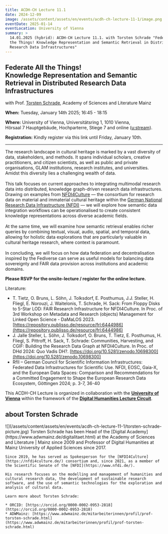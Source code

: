 ```yaml
---
title: ACDH-CH Lecture 11.1
date: 2024-12-09
image: /assets/content/assets/en/events/acdh-ch-lecture-11-1/image.png
eventDate: 2025-01-14
eventLocation: University of Vienna
summary: >
  14.01.2025 (hybrid): ACDH-CH Lecture 11.1. with Torsten Schrade "Federate All
  the Things! Knowledge Representation and Semantic Retrieval in Distributed
  Research Data Infrastructures"
---
```

Federate All the Things!\
Knowledge Representation and Semantic Retrieval in Distributed Research Data Infrastructures
--------------------------------------------------------------------------------------------

with Prof. [Torsten Schrade](https://www.adwmainz.de/mitarbeiterinnen/profil/prof-torsten-schrade.html), Academy of Sciences and Literature Mainz

**When:** Tuesday, January 14th 2025; 16:45 - 18:15

**Where:** University of Vienna, Universitätsring 1, 1010 Vienna,\
Hörsaal 7 Hauptgebäude, Hochparterre, Stiege 7 and online ([u:stream](https://ustream.univie.ac.at/paella7/ui/watch.html?id=a98a9afa-bb88-4a64-a9b2-bb73d1020452)).

**Registration:** Kindly register via this link until Friday, January 10th.&#x20;

---

The research landscape in cultural heritage is marked by a vast diversity of data, stakeholders, and methods. It spans individual scholars, creative practitioners, and citizen scientists, as well as public and private organisations, GLAM institutions, research institutes, and universities. Amidst this diversity lies a challenging wealth of data.\
\
This talk focuses on current approaches to integrating multimodal research data into distributed, knowledge graph-driven research data infrastructures. Drawing on examples from [NFDI4Culture](https://nfdi4culture.de/) — the consortium for research data on material and immaterial cultural heritage within the [German National Research Data Infrastructure (NFDI)](https://www.nfdi.de/) — we will explore how semantic data integration workflows can be operationalised to create consistent knowledge representations across diverse academic fields.\
\
At the same time, we will examine how semantic retrieval enables richer queries by combining textual, visual, audio, spatial, and temporal data, allowing for holistic data explorations that are particularly valuable in cultural heritage research, where context is paramount.\
\
In concluding, we will focus on how data federation and decentralisation inspired by the Fediverse can serve as useful models for balancing data sovereignty and FAIR data provision across institutions and academic domains.

**Please RSVP for the onsite-lecture / register for the online lecture.**

Literature:

* T. Tietz, O. Bruns, L. Söhn, J. Tolksdorf, E. Posthumus, J.J. Steller, H. Fliegl, E. Norouzi, J. Waitelonis, T. Schrade, H. Sack: From Floppy Disks to 5-Star LOD: FAIR Research Infrastructure for NFDI4Culture. In Proc. of 3rd Workshop on Metadata and Research (objects) Management for Linked Open Science - DaMaLOS 2023. [https://repository.publisso.de/resource/frl:6444986](https://repository.publisso.de/resource/frl:6444986)
* J. Jalle Steller, L. Söhn, J. Tolksdorf, O. Bruns, T. Tietz, E. Posthumus, H. Fliegl, S. Pittroff, H. Sack, T. Schrade: Communities, Harvesting, and CGIF: Building the Research Data Graph at NFDI4Culture. In Proc. of DHd 2024: Quo Vadis DH?. [https://doi.org/10.5281/zenodo.10698300](https://doi.org/10.5281/zenodo.10698300)
* RfII – German Council for Scientific Information Infrastructures: Federated Data Infrastructures for Scientific Use. NFDI, EOSC, Gaia-X, and the European Data Spaces: Comparison and Recommendations for a Committed Engagement to Shape the European Research Data Ecosystem, Göttingen 2024; p. 3-7, 36-40

This ACDH-CH Lecture is organized in collaboration with the [**University of Vienna**](https://dh.univie.ac.at/) within the framework of the [**Digital Humanities Lecture Circuit**](https://ufind.univie.ac.at/de/course.html?lv=070222\&semester=2024W).

## about Torsten Schrade

<Grid layout="two-columns" alignment="stretch">
  <GridItem alignment="center">
    ![](/assets/content/assets/en/events/acdh-ch-lecture-11-1/torsten-schrade-picture.jpg)
  </GridItem>

  <GridItem alignment="stretch">
    Torsten Schrade has been Head of the [Digital Academy](https://www.adwmainz.de/digitalitaet.html) at the Academy of Sciences and Literature | Mainz since 2009 and Professor of Digital Humanities at Mainz University of Applied Sciences since 2017.

    Since 2019, he has served as Spokesperson for the [NFDI4Culture](https://nfdi4culture.de/) consortium and, since 2021, as a member of the Scientific Senate of the [NFDI](https://www.nfdi.de/).

    His research focuses on the modelling and management of humanities and cultural research data, the development of sustainable research software, and the use of semantic technologies for the exploration and analysis of cultural data.

    Learn more about Torsten Schrade:

    * ORCID: [https://orcid.org/0000-0002-0953-2818](https://orcid.org/0000-0002-0953-2818)
    * ADWMainz: [https://www.adwmainz.de/mitarbeiterinnen/profil/prof-torsten-schrade.html](https://www.adwmainz.de/mitarbeiterinnen/profil/prof-torsten-schrade.html)
  </GridItem>
</Grid>
